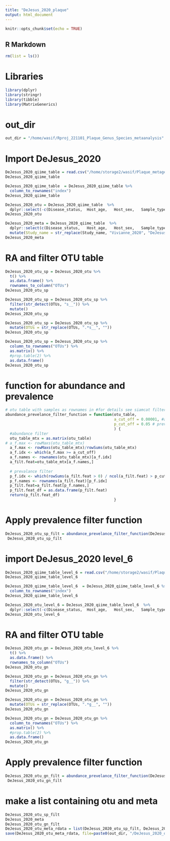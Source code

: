```yaml
---
title: "DeJesus_2020_plaque"
output: html_document
---
```


```r
knitr::opts_chunk$set(echo = TRUE)
```

## R Markdown

```r
rm(list = ls())
```

# Libraries

```r
library(dplyr)
library(stringr)
library(tibble)
library(MatrixGenerics)
```

# out_dir

```r
out_dir = "/home/wasif/Rproj_221101_Plaque_Genus_Species_metaanalysis"
```

# Import DeJesus_2020

```r
DeJesus_2020_qiime_table = read.csv("/home/storage2/wasif/Plaque_metagenome_meta_analysis/Vivianne_2020_plaque/Vivianne_2020_level-7.csv", check.names = F)
DeJesus_2020_qiime_table 

DeJesus_2020_qiime_table  = DeJesus_2020_qiime_table %>% 
  column_to_rownames("index")
DeJesus_2020_qiime_table

DeJesus_2020_otu = DeJesus_2020_qiime_table  %>% 
  dplyr::select(-c(Disease_status,	Host_age,	Host_sex,	Sample_type,	Geo_location,	Study_name))
DeJesus_2020_otu

DeJesus_2020_meta = DeJesus_2020_qiime_table  %>% 
  dplyr::select(c(Disease_status,	Host_age,	Host_sex,	Sample_type,	Geo_location,	Study_name)) %>% 
  mutate(Study_name = str_replace(Study_name, "Vivianne_2020", "DeJesus_2020"))
DeJesus_2020_meta
```

# RA and filter OTU table

```r
DeJesus_2020_otu_sp = DeJesus_2020_otu %>% 
  t() %>% 
  as.data.frame() %>% 
  rownames_to_column("OTUs")
DeJesus_2020_otu_sp

DeJesus_2020_otu_sp = DeJesus_2020_otu_sp %>% 
  filter(str_detect(OTUs, "s__")) %>% 
  mutate()
DeJesus_2020_otu_sp

DeJesus_2020_otu_sp = DeJesus_2020_otu_sp %>% 
  mutate(OTUs = str_replace(OTUs, ".*s__", ""))
DeJesus_2020_otu_sp

DeJesus_2020_otu_sp = DeJesus_2020_otu_sp %>% 
  column_to_rownames("OTUs") %>% 
  as.matrix() %>% 
  #prop.table(2) %>% 
  as.data.frame() 
DeJesus_2020_otu_sp
```

# function for abundance and prevalence

```r
# otu table with samples as rownames in #for details see siamcat filter funcion 
abundance_prevelance_filter_function = function(otu_table,
                                                a_cut_off = 0.00001, #abundance cut off
                                                p_cut_off = 0.05 # prevalence cut off
                                                ) { 
  #abundance filter
  otu_table_mtx = as.matrix(otu_table)
# a_f.max <- rowMaxs(otu_table_mtx)
  a_f.max <- rowMaxs(otu_table_mtx)/rowSums(otu_table_mtx)
  a_f.idx <- which(a_f.max >= a_cut_off)
  a_f.names <- rownames(otu_table_mtx)[a_f.idx]
  a_filt.feat=otu_table_mtx[a_f.names,]
  
  # prevalance filter
  p_f.idx <- which(rowSums(a_filt.feat > 0) / ncol(a_filt.feat) > p_cut_off)
  p_f.names <- rownames(a_filt.feat)[p_f.idx]
  p_filt.feat=a_filt.feat[p_f.names,]
  p_filt.feat_df = as.data.frame(p_filt.feat)
  return(p_filt.feat_df)
                                                }
```

# Apply prevalence filter function

```r
DeJesus_2020_otu_sp_filt = abundance_prevelance_filter_function(DeJesus_2020_otu_sp)
 DeJesus_2020_otu_sp_filt
```

# import DeJesus_2020 level_6

```r
DeJesus_2020_qiime_table_level_6 = read.csv("/home/storage2/wasif/Plaque_metagenome_meta_analysis/Vivianne_2020_plaque/Vivianne_2020_level-6.csv", check.names = F)
DeJesus_2020_qiime_table_level_6 

DeJesus_2020_qiime_table_level_6  = DeJesus_2020_qiime_table_level_6 %>% 
  column_to_rownames("index")
DeJesus_2020_qiime_table_level_6

DeJesus_2020_otu_level_6 = DeJesus_2020_qiime_table_level_6  %>% 
  dplyr::select(-c(Disease_status,	Host_age,	Host_sex,	Sample_type,	Geo_location,	Study_name))
DeJesus_2020_otu_level_6

```

# RA and filter OTU table

```r
DeJesus_2020_otu_gn = DeJesus_2020_otu_level_6 %>% 
  t() %>% 
  as.data.frame() %>% 
  rownames_to_column("OTUs")
DeJesus_2020_otu_gn

DeJesus_2020_otu_gn = DeJesus_2020_otu_gn %>% 
  filter(str_detect(OTUs, "g__")) %>% 
  mutate()
DeJesus_2020_otu_gn

DeJesus_2020_otu_gn = DeJesus_2020_otu_gn %>% 
  mutate(OTUs = str_replace(OTUs, ".*g__", ""))
DeJesus_2020_otu_gn

DeJesus_2020_otu_gn = DeJesus_2020_otu_gn %>% 
  column_to_rownames("OTUs") %>% 
  as.matrix() %>% 
  #prop.table(2) %>% 
  as.data.frame() 
DeJesus_2020_otu_gn
```

# Apply prevalence filter function

```r
DeJesus_2020_otu_gn_filt = abundance_prevelance_filter_function(DeJesus_2020_otu_gn)
 DeJesus_2020_otu_gn_filt
```

# make a list containing otu and meta

```r
DeJesus_2020_otu_sp_filt
DeJesus_2020_meta
DeJesus_2020_otu_gn_filt
DeJesus_2020_otu_meta_rdata = list(DeJesus_2020_otu_sp_filt, DeJesus_2020_meta, DeJesus_2020_otu_gn_filt)
save(DeJesus_2020_otu_meta_rdata, file=paste0(out_dir, "/DeJesus_2020_otu_meta_rdata.RData"))
```
